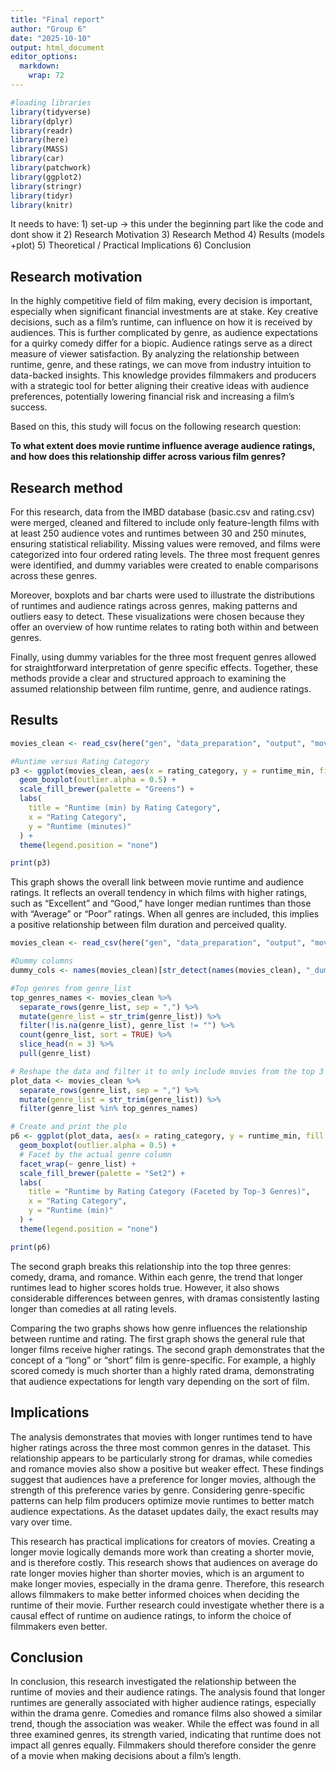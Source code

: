 ```yaml
---
title: "Final report"
author: "Group 6"
date: "2025-10-10"
output: html_document
editor_options: 
  markdown: 
    wrap: 72
---
```


```r
#loading libraries
library(tidyverse)
library(dplyr)
library(readr)
library(here)
library(MASS)
library(car)
library(patchwork)
library(ggplot2)
library(stringr)
library(tidyr)
library(knitr)
```

It needs to have: 1) set-up -\> this under the beginning part like the
code and dont show it 2) Research Motivation 3) Research Method 4)
Results (models +plot) 5) Theoretical / Practical Implications 6)
Conclusion

## Research motivation

In the highly competitive field of film making, every decision is
important, especially when significant financial investments are at
stake. Key creative decisions, such as a film's runtime, can influence
on how it is received by audiences. This is further complicated by
genre, as audience expectations for a quirky comedy differ for a biopic.
Audience ratings serve as a direct measure of viewer satisfaction. By
analyzing the relationship between runtime, genre, and these ratings, we
can move from industry intuition to data-backed insights. This knowledge
provides filmmakers and producers with a strategic tool for better
aligning their creative ideas with audience preferences, potentially
lowering financial risk and increasing a film's success.

Based on this, this study will focus on the following research question:

**To what extent does movie runtime influence average audience ratings,
and how does this relationship differ across various film genres?**



## Research method

For this research, data from the IMBD database (basic.csv and rating.csv) were merged, cleaned and filtered to include only feature-length films with at least 250 audience votes and runtimes between 30 and 250 minutes, ensuring statistical reliability. Missing values were removed, and films were categorized into four ordered rating levels. The three most frequent genres were identified, and dummy variables were created to enable comparisons across these genres.

Moreover, boxplots and bar charts were used to illustrate the distributions of runtimes and audience ratings across genres, making patterns and outliers easy to detect. These visualizations were chosen because they offer an overview of how runtime relates to rating both within and between genres.

Finally, using dummy variables for the three most frequent genres allowed for straightforward interpretation of genre specific effects. Together, these methods provide a clear and structured approach to examining the assumed relationship between film runtime, genre, and audience ratings.



## Results


```r
movies_clean <- read_csv(here("gen", "data_preparation", "output", "movies_clean.csv"), show_col_types = FALSE)

#Runtime versus Rating Category
p3 <- ggplot(movies_clean, aes(x = rating_category, y = runtime_min, fill = rating_category)) +
  geom_boxplot(outlier.alpha = 0.5) +
  scale_fill_brewer(palette = "Greens") +
  labs(
    title = "Runtime (min) by Rating Category",
    x = "Rating Category",
    y = "Runtime (minutes)"
  ) +
  theme(legend.position = "none")

print(p3)

```

This graph shows the overall link between movie runtime and audience ratings. It reflects an overall tendency in which films with higher ratings, such as "Excellent" and "Good," have longer median runtimes than those with "Average" or "Poor" ratings. When all genres are included, this implies a positive relationship between film duration and perceived quality.


```r
movies_clean <- read_csv(here("gen", "data_preparation", "output", "movies_clean.csv"), show_col_types = FALSE)

#Dummy columns 
dummy_cols <- names(movies_clean)[str_detect(names(movies_clean), "_dummy$")]

#Top genres from genre_list
top_genres_names <- movies_clean %>%
  separate_rows(genre_list, sep = ",") %>%
  mutate(genre_list = str_trim(genre_list)) %>%
  filter(!is.na(genre_list), genre_list != "") %>%
  count(genre_list, sort = TRUE) %>%
  slice_head(n = 3) %>%
  pull(genre_list) 

# Reshape the data and filter it to only include movies from the top 3 genres
plot_data <- movies_clean %>%
  separate_rows(genre_list, sep = ",") %>%
  mutate(genre_list = str_trim(genre_list)) %>%
  filter(genre_list %in% top_genres_names)

# Create and print the plo
p6 <- ggplot(plot_data, aes(x = rating_category, y = runtime_min, fill = rating_category)) +
  geom_boxplot(outlier.alpha = 0.5) +
  # Facet by the actual genre column
  facet_wrap(~ genre_list) +
  scale_fill_brewer(palette = "Set2") +
  labs(
    title = "Runtime by Rating Category (Faceted by Top-3 Genres)",
    x = "Rating Category",
    y = "Runtime (min)"
  ) +
  theme(legend.position = "none")

print(p6)

```


The second graph breaks this relationship into the top three genres: comedy, drama, and romance. Within each genre, the trend that longer runtimes lead to higher scores holds true. However, it also shows considerable differences between genres, with dramas consistently lasting longer than comedies at all rating levels.

Comparing the two graphs shows how genre influences the relationship between runtime and rating. The first graph shows the general rule that longer films receive higher ratings. The second graph demonstrates that the concept of a "long" or "short" film is genre-specific. For example, a highly scored comedy is much shorter than a highly rated drama, demonstrating that audience expectations for length vary depending on the sort of film.

## Implications

The analysis demonstrates that movies with longer runtimes tend to have
higher ratings across the three most common genres in the dataset. This
relationship appears to be particularly strong for dramas, while
comedies and romance movies also show a positive but weaker effect.
These findings suggest that audiences have a preference for longer
movies, although the strength of this preference varies by genre.
Considering genre-specific patterns can help film producers optimize
movie runtimes to better match audience expectations. As the dataset
updates daily, the exact results may vary over time.

This research has practical implications for creators of movies.
Creating a longer movie logically demands more work than creating a
shorter movie, and is therefore costly. This research shows that
audiences on average do rate longer movies higher than shorter movies,
which is an argument to make longer movies, especially in the drama genre. Therefore, this research
allows filmmakers to make better informed choices when deciding the
runtime of their movie. Further research could investigate whether there is a causal effect of runtime on audience ratings, to inform the choice of filmmakers even better. 



## Conclusion

In conclusion, this research investigated the relationship between the runtime of movies and their audience ratings. The analysis found that longer runtimes are generally associated with higher audience ratings, especially within the drama genre. Comedies and romance films also showed a similar trend, though the association was weaker. 
While the effect was found in all three examined genres, its strength varied, indicating that runtime does not impact all genres equally. Filmmakers should therefore consider the genre of a movie when making  decisions about a film's length.
